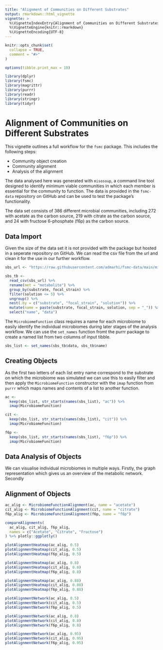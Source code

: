 ```yaml
---
title: "Alignment of Communities on Different Substrates"
output: rmarkdown::html_vignette
vignette: >
  %\VignetteIndexEntry{Alignment of Communities on Different Substrates}
  %\VignetteEngine{knitr::rmarkdown}
  %\VignetteEncoding{UTF-8}
---
```


```r
knitr::opts_chunk$set(
  collapse = TRUE,
  comment = "#>"
)

options(tibble.print_max = 10)
```

```r
library(dplyr)
library(fsmc)
library(magrittr)
library(purrr)
library(readr)
library(stringr)
library(tidyr)
```

# Alignment of Communities on Different Substrates


This vignette outlines a full workflow for the `fsmc` package. This includes the following steps:

- Community object creation
- Community alignment 
- Analysis of the alignment


The data analysed here was generated with `misosoup`, a command line tool designed to identify minimum viable communities in which each member is essential for the community to function. The data is provided in the `fsmc-data` repository on GitHub and can be used to test the package's functionality. 

The data set consists of 386 different microbial communities, including 272 with acetate as the carbon source, 219 with citrate as the carbon source, and 24 with fructose 6-phosphate (f6p) as the carbon source. 

## Data Import
Given the size of the data set it is not provided with the package but hosted in a seperate repository on GitHub. We can read the csv file from the url and clean it for the use in our further workflow. 

```r
sbs_url <- "https://raw.githubusercontent.com/admarhi/fsmc-data/main/misosoup/substrate.csv"

sbs_tb <-
  read_csv(sbs_url) %>%
  rename(met = "metabolite") %>%
  group_by(substrate, focal_strain) %>%
  filter(solution <= 5) %>%
  ungroup() %>%
  nest(.by = c("substrate", "focal_strain", "solution")) %>%
  mutate(name = paste(substrate, focal_strain, solution, sep = "_")) %>%
  select("name", "data")
```

The `MicrobiomeFunction` class requires a name for each microbiome to easily identify the individual microbiomes during later stages of the analysis workflow. We can use the `set_names` function fromt the purrr package to create a named list from two columns of input tibble.

```r
sbs_list <- set_names(sbs_tb$data, sbs_tb$name)
```

## Creating \code{MicrobiomeFunction} Objects

As the first two letters of each list entry name correspond to the substrate on which the microbiome was simulated we can use this to easily filter and then apply the `MicrobiomeFunction` constructor with the `imap` function from `purrr` which maps names and contents of a list to another function. 

```r
ac <-
  keep(sbs_list, str_starts(names(sbs_list), "ac")) %>%
  imap(MicrobiomeFunction)

cit <-
  keep(sbs_list, str_starts(names(sbs_list), "cit")) %>%
  imap(MicrobiomeFunction)

f6p <-
  keep(sbs_list, str_starts(names(sbs_list), "f6p")) %>%
  imap(MicrobiomeFunction)
```

## Data Analysis of \code{MicrobiomeFunction} Objects

We can visualise individual microbiomes in multiple ways. Firstly, the graph representation which gives us an overview of the metabolic network. Secondly 


## Alignment of \code{MicrobiomeFunction} Objects 
```r
ac_alig <- MicrobiomeFunctionAlignment(ac, name = "acetate")
cit_alig <- MicrobiomeFunctionAlignment(cit, name = "citrate")
f6p_alig <- MicrobiomeFunctionAlignment(f6p, name = "f6p")
```

```r
compareAlignments(
  ac_alig, cit_alig, f6p_alig,
  names = c("Acetate", "Citrate", "Fructose")
) %>% plotly::ggplotly()
```


```r
plotAlignmentHeatmap(ac_alig, 0.5)
plotAlignmentHeatmap(cit_alig, 0.5)
plotAlignmentHeatmap(f6p_alig, 0.5)

plotAlignmentHeatmap(ac_alig, 0.8)
plotAlignmentHeatmap(cit_alig, 0.8)
plotAlignmentHeatmap(f6p_alig, 0.8)

plotAlignmentHeatmap(ac_alig, 0.88)
plotAlignmentHeatmap(cit_alig, 0.88)
plotAlignmentHeatmap(f6p_alig, 0.88)
```


```r
plotAlignmentNetwork(ac_alig, 0.5)
plotAlignmentNetwork(cit_alig, 0.5)
plotAlignmentNetwork(f6p_alig, 0.5)

plotAlignmentNetwork(ac_alig, 0.8)
plotAlignmentNetwork(cit_alig, 0.8)
plotAlignmentNetwork(f6p_alig, 0.8)

plotAlignmentNetwork(ac_alig, 0.95)
plotAlignmentNetwork(cit_alig, 0.95)
plotAlignmentNetwork(f6p_alig, 0.95)
```


